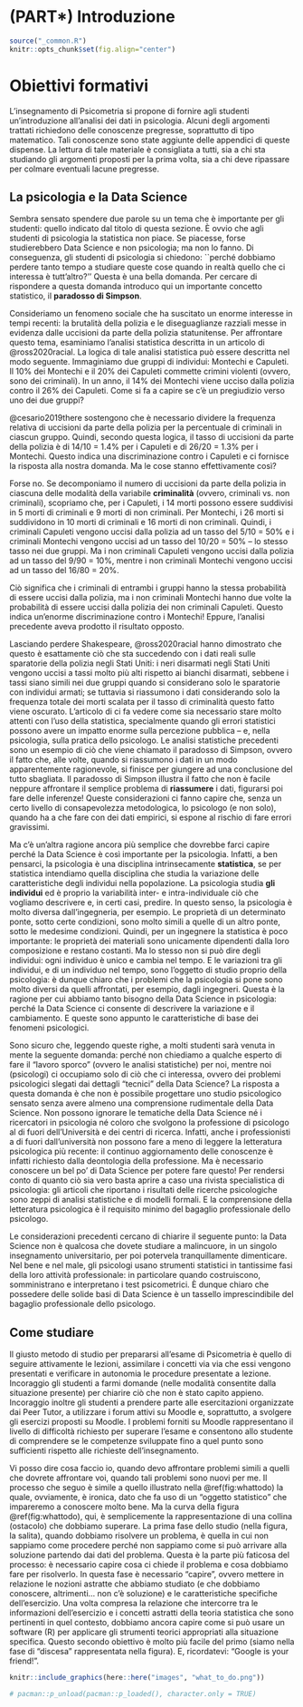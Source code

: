 # (PART\*) Introduzione {-}

```r
source("_common.R")
knitr::opts_chunk$set(fig.align="center")
```

# Obiettivi formativi

L'insegnamento di Psicometria si propone di fornire agli studenti un'introduzione all'analisi dei dati in psicologia. Alcuni degli argomenti trattati richiedono delle conoscenze pregresse, soprattutto di tipo matematico. Tali conoscenze sono state aggiunte delle appendici di queste dispense. La lettura di tale materiale è consigliata a tutti, sia a chi sta studiando gli argomenti proposti per la prima volta, sia a chi deve ripassare per colmare eventuali lacune pregresse. 


## La psicologia e la Data Science

Sembra sensato spendere due parole su un tema che è importante per gli studenti: quello indicato dal titolo di questa sezione.
È ovvio che agli studenti di psicologia la statistica non piace.
Se piacesse, forse studierebbero Data Science e non psicologia; ma non lo fanno.
Di conseguenza, gli studenti di psicologia si chiedono: ``perché dobbiamo perdere tanto tempo a studiare queste cose quando in realtà quello che ci interessa è tutt'altro?''
Questa è una bella domanda. 
Per cercare di rispondere a questa domanda introduco qui un importante concetto statistico, il __paradosso di Simpson__. 

Consideriamo un fenomeno sociale che ha suscitato un enorme interesse in tempi recenti: la brutalità della polizia e le diseguaglianze razziali messe in evidenza dalle uccisioni da parte della polizia statunitense. 
Per affrontare questo tema, esaminiamo l'analisi statistica descritta in un articolo di @ross2020racial. 
La logica di tale analisi statistica può essere descritta nel modo seguente.
Immaginiamo due gruppi di individui: Montechi e Capuleti.
Il 10% dei Montechi e il 20% dei Capuleti commette crimini violenti (ovvero, sono dei criminali). 
In un anno, il 14% dei Montechi viene ucciso dalla polizia contro il 26% dei Capuleti. 
Come si fa a capire se c'è un pregiudizio verso uno dei due gruppi?  

@cesario2019there sostengono che è necessario dividere la frequenza relativa di uccisioni da parte della polizia per la percentuale di criminali in ciascun gruppo. 
Quindi, secondo questa logica, il tasso di uccisioni da parte della polizia è di 14/10 = 1.4% per i Capuleti e di 26/20 = 1.3% per i Montechi. 
Questo indica una discriminazione contro i Capuleti e ci fornisce la risposta alla nostra domanda. 
Ma le cose stanno effettivamente così? 

Forse no.
Se decomponiamo il numero di uccisioni da parte della polizia in ciascuna delle modalità della variabile __criminalità__ (ovvero, criminali vs. non criminali), scopriamo che, per i Capuleti, i 14 morti possono essere suddivisi in 5 morti di criminali e 9 morti di non criminali. 
Per Montechi, i 26 morti si suddividono in 10 morti di criminali e 16 morti di non criminali. 
Quindi, i criminali Capuleti vengono uccisi dalla polizia ad un tasso del 5/10 = 50% e i criminali Montechi vengono uccisi ad un tasso del 10/20 = 50% -- lo stesso tasso nei due gruppi. 
Ma i non criminali Capuleti vengono uccisi dalla polizia ad un tasso del 9/90 = 10%, mentre i  non criminali Montechi vengono uccisi ad un tasso del 16/80 = 20%. 

Ciò significa che i criminali di entrambi i gruppi hanno la stessa probabilità di essere uccisi dalla polizia, ma i non criminali Montechi hanno due volte la probabilità di essere uccisi dalla polizia dei non criminali Capuleti. 
Questo indica un'enorme discriminazione contro i Montechi! 
Eppure, l'analisi precedente aveva prodotto il risultato opposto.

Lasciando perdere Shakespeare, @ross2020racial hanno dimostrato che questo è esattamente ciò che sta succedendo con i dati reali sulle sparatorie della polizia negli Stati Uniti: i neri disarmati negli Stati Uniti vengono uccisi a tassi molto più alti rispetto ai bianchi disarmati, sebbene i tassi siano simili nei due gruppi quando si considerano solo le sparatorie con individui armati; se tuttavia si riassumono i dati considerando solo la frequenza totale dei morti scalata per il tasso di criminalità questo fatto viene oscurato. 
L'articolo di \citet{ross2020racial} ci fa vedere come sia necessario stare molto attenti con l'uso della statistica, specialmente quando gli errori statistici possono avere un impatto enorme sulla percezione pubblica -- e, nella psicologia, sulla pratica dello psicologo. 
Le analisi statistiche precedenti sono un esempio di ciò che viene chiamato il paradosso di Simpson, ovvero il fatto che, alle volte, quando si riassumono i dati in un modo apparentemente ragionevole, si finisce per giungere ad una conclusione del tutto sbagliata.
Il paradosso di Simpson illustra il fatto che non è facile neppure affrontare il semplice problema di __riassumere__ i dati, figurarsi poi fare delle inferenze!
Queste considerazioni ci fanno capire che, senza un certo livello di consapevolezza metodologica, lo psicologo (e non solo), quando ha a che fare con dei dati empirici, si espone al rischio di fare errori gravissimi.

Ma c'è un'altra ragione ancora più semplice che dovrebbe farci capire perché la Data Science è così importante per la psicologia.
Infatti, a ben pensarci, la psicologia è una disciplina intrinsecamente __statistica__, se per statistica intendiamo quella disciplina che studia la variazione delle caratteristiche degli individui nella popolazione. 
La psicologia studia __gli individui__ ed è proprio la variabilità  inter- e intra-individuale ciò che vogliamo descrivere e, in certi casi, predire.
In questo senso, la psicologia è molto diversa dall'ingegneria, per esempio.
Le proprietà di un determinato ponte, sotto certe condizioni, sono molto simili a quelle di un altro ponte, sotto le medesime condizioni. Quindi, per un ingegnere la statistica è poco importante: le proprietà dei materiali sono unicamente dipendenti dalla loro composizione e restano costanti. Ma lo stesso non si può dire degli individui: ogni individuo è unico e cambia nel tempo. E le variazioni tra gli individui, e di un individuo nel tempo, sono l'oggetto di studio proprio della psicologia: è dunque chiaro che i problemi che la psicologia si pone sono molto diversi da quelli affrontati, per esempio, dagli ingegneri.
Questa è la ragione per cui abbiamo tanto bisogno della Data Science in psicologia: perché la Data Science ci consente di descrivere la variazione e il cambiamento.
E queste sono appunto le caratteristiche di base dei fenomeni psicologici.

Sono sicuro che, leggendo queste righe, a molti studenti sarà venuta in mente la seguente domanda: perché non chiediamo a qualche esperto di fare il "lavoro sporco" (ovvero le analisi statistiche) per noi, mentre noi (psicologi) ci occupiamo solo di ciò che ci interessa, ovvero dei problemi psicologici slegati dai dettagli "tecnici" della Data Science?
La risposta a questa domanda è che non è possibile progettare uno studio psicologico sensato senza avere almeno una comprensione rudimentale della Data Science.
Non possono ignorare le tematiche della Data Science né i ricercatori in psicologia né coloro che svolgono la professione di psicologo al di fuori dell'Università e dei centri di ricerca.
Infatti, anche i professionisti a di fuori dall'università non possono fare a meno di leggere la letteratura psicologica più recente: il continuo aggiornamento delle conoscenze è infatti richiesto dalla deontologia della professione. Ma è necessario conoscere un bel po' di Data Science per potere fare questo! Per rendersi conto di quanto ciò sia vero basta aprire a caso una rivista specialistica di psicologia: gli articoli che riportano i risultati delle ricerche psicologiche sono zeppi di analisi statistiche e di modelli formali. 
E la comprensione della letteratura psicologica è il requisito minimo del bagaglio professionale dello psicologo.

Le considerazioni precedenti cercano di chiarire il seguente punto: la Data Science non è qualcosa che dovete studiare a malincuore, in un singolo insegnamento universitario, per poi potervela tranquillamente dimenticare. Nel bene e nel male, gli psicologi usano strumenti statistici in tantissime fasi della loro attività professionale: in particolare quando costruiscono, somministrano e interpretano i test psicometrici.
È dunque chiaro che possedere delle solide basi di Data Science è un tassello imprescindibile del bagaglio professionale dello psicologo.

## Come studiare

Il giusto metodo di studio per prepararsi all'esame di Psicometria è quello di seguire attivamente le lezioni, assimilare i concetti via via che essi vengono presentati e verificare in autonomia le procedure presentate a lezione. Incoraggio gli studenti a farmi domande (nelle modalità consentite dalla situazione presente) per chiarire ciò che non è stato capito appieno. Incoraggio inoltre gli studenti a prendere parte alle esercitazioni organizzate dai Peer Tutor, a utilizzare i forum attivi su Moodle e, soprattutto, a svolgere gli esercizi proposti su Moodle. I problemi forniti su Moodle rappresentano il livello di difficoltà richiesto per superare l'esame e consentono allo studente di comprendere se le competenze sviluppate fino a quel punto sono sufficienti rispetto alle richieste dell'insegnamento. 

Vi posso dire cosa faccio io, quando devo affrontare problemi simili a quelli che dovrete affrontare voi, quando tali problemi sono nuovi per me. Il processo che seguo è simile a quello illustrato nella \@ref(fig:whattodo) la quale, ovviamente, è ironica, dato che fa uso di un "oggetto statistico" che impareremo a conoscere molto bene.  Ma la curva della figura \@ref(fig:whattodo), qui, è semplicemente la rappresentazione di una collina (ostacolo) che dobbiamo superare.  La prima fase dello studio (nella figura, la salita), quando dobbiamo risolvere un problema, è quella in cui non sappiamo come procedere perché non sappiamo come si può arrivare alla soluzione partendo dai dati del problema.  Questa è la parte più faticosa del processo: è necessario capire cosa ci chiede il problema e cosa dobbiamo fare per risolverlo.  In questa fase è necessario "capire", ovvero mettere in relazione le nozioni astratte che abbiamo studiato (e che dobbiamo conoscere, altrimenti... non c'è soluzione) e le caratteristiche specifiche dell'esercizio.  Una volta compresa la relazione che intercorre tra le informazioni dell'esercizio e i concetti astratti della teoria statistica che sono pertinenti in quel contesto, dobbiamo ancora  capire come si può usare un software (R) per applicare gli strumenti teorici appropriati alla situazione specifica. Questo secondo obiettivo è molto più facile del primo (siamo nella fase di "discesa" rappresentata nella figura).  E, ricordatevi: "Google is your friend!".

```r
knitr::include_graphics(here::here("images", "what_to_do.png"))
```


```r
# pacman::p_unload(pacman::p_loaded(), character.only = TRUE)
```


